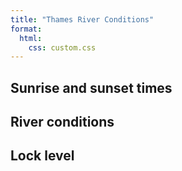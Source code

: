 ```yaml
---
title: "Thames River Conditions"
format: 
  html:
    css: custom.css
---
```


## Sunrise and sunset times

:::{#sun-times-table .autospinner}
:::

```{=html}

<script>

async function request(url) {
    const response = await fetch(url);
    const data = await response.json();
    return data;
}

async function updateSunTimes() {
    const data = await request("https://andrie--thames-sunrise.modal.run/");
    const container = document.getElementById('sun-times-table');
    container.innerHTML = '';
    // Transpose the data
    console.log(data);
    const tdata = [
        data.map(obj => obj.event),
        data.map(obj => obj.time)
    ];
    new gridjs.Grid({
        // columns: ['Event', 'Time'],
        data: tdata
    }).render(container);
 }
</script>
```


## River conditions

::: {#river-closures-table .autospinner}
:::

```{=html}
<script>
async function fetchRiverConditionsData() {
    const currentTime = Date.now();
    const storedData = localStorage.getItem('data-river-closures');
    const storedTime = localStorage.getItem('time-river-closures');

    // const data;

    if (storedData && storedTime && currentTime < new Date(storedTime)) {
        // If the stored data and time exist and the data is less than 15 minutes old, return the stored data
        data = JSON.parse(storedData);
    } else {
        // Otherwise, fetch the data from the API
        data = await request('https://andrie--thames-conditions.modal.run/');

        // filter data on rows where `To` == 'Molesey Lock'

        // Store the data and the current time in local storage
        localStorage.setItem('data-river-closures', JSON.stringify(data));
        const updateTime = currentTime + 15 * 60 * 1000;
        localStorage.setItem('time-river-closures', updateTime.toString());
    }
    const sub = data.filter(row => row.to === 'Molesey Lock');
    return sub;
}

async function updateRiverConditions() {
    const data = await fetchRiverConditionsData();
    const container = document.getElementById('river-closures-table');
    container.innerHTML = '';
    // remove date columns
    data.forEach(row => row.reach = row.from + ' to ' + row.to);   
    data.forEach(row => {delete row.date; delete row.from; delete row.to});
    
    new gridjs.Grid({
        columns: ['reach', 'condition'],
        data: data
    }).render(container);
}
</script>

```

## Lock level

::: {#lock-level-table .autospinner}
:::

```{=html}
<script src="https://cdn.plot.ly/plotly-latest.min.js"></script>

<script>
async function updateLockLevel() {
    const data = await request('https://andrie--thames-water-level.modal.run/?station=Sunbury');
    const container = document.getElementById('lock-level-table');
    container.innerHTML = '';

    // new gridjs.Grid({
    //     // columns: ['Lock', 'Level'],
    //     data: data
    // }).render(container);
    pdata = data.map(row => {
        return {
            x: row.dateTime,
            y: row.value
        }
    });
    const pData = [{
        x: data.map(row => row.dateTime),
        y: data.map(row => row.value),
        mode: 'lines+markers',
        marker: {
            size: 4  // Make the markers smaller
        },
        line: {
            shape: 'spline'  // Make the lines curved
        }
        
    }];
    Plotly.newPlot(container, pData,
        {
            title: 'Lock level at Sunbury',
            yaxis: { title: 'Level (mASD)' }
        }
    );
}

</script>
```



```{=html}
<link href="https://unpkg.com/gridjs/dist/theme/mermaid.min.css" rel="stylesheet" />
<script src="https://unpkg.com/gridjs/dist/gridjs.umd.js"></script>
<script src="https://unpkg.com/suncalc"></script>
<script>

addSpinnerId = function(id) {
    const container = document.getElementById(id);
    const spinner = document.createElement('div');
    spinner.className = 'spinner';
    container.appendChild(spinner);
}
addSpinner = function(el) {
    const spinner = document.createElement('div');
    spinner.className = 'spinner';
    el.appendChild(spinner);
}
window.onload = async function() {
    Array.from(
        document.getElementsByClassName('autospinner')
    ).forEach(function(el) {
        addSpinner(el);
    });
    await Promise.all([
        updateSunTimes(),
        updateRiverConditions(),
        updateLockLevel(),
    ]);
 }
</script>
```

